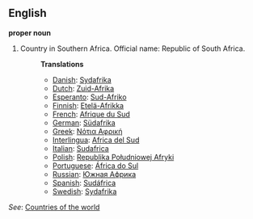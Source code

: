 ==English==

'''proper noun'''

# Country in Southern Africa. Official name: Republic of South Africa.
#:'''Translations'''
#:*[[Danish]]: [[Sydafrika]]
#:*[[Dutch]]: [[Zuid-Afrika]]
#:*[[Esperanto]]: [[Sud-Afriko]]
#:*[[Finnish]]: [[Etelä-Afrikka]]
#:*[[French]]: [[Afrique du Sud]]
#:*[[German]]: [[Südafrika]]
#:*[[Greek]]: [[Νότια Αφρική]]
#:*[[Interlingua]]: [[Africa del Sud]]
#:*[[Italian]]: [[Sudafrica]]
#:*[[Polish]]: [[Republika Południowej Afryki]]
#:*[[Portuguese]]: [[África do Sul]]
#:*[[Russian]]: [[Южная Африка]]
#:*[[Spanish]]: [[Sudáfrica]]
#:*[[Swedish]]: [[Sydafrika]]

''See'': [[Countries of the world]]